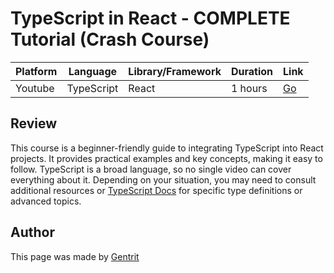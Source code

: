 
<GoBack path="/docs/frontend/lg-en" />

# TypeScript in React - COMPLETE Tutorial (Crash Course)

| Platform | Language   | Library/Framework | Duration | Link                                              |
| -------- | ---------- | ----------------- | -------- | ------------------------------------------------- |
| Youtube  | TypeScript | React             | 1 hours  | [Go](https://www.youtube.com/watch?v=TPACABQTHvM) |

## Review

This course is a beginner-friendly guide to integrating TypeScript into React projects. It provides practical examples and key concepts, making it easy to follow. TypeScript is a broad language, so no single video can cover everything about it. Depending on your situation, you may need to consult additional resources or [TypeScript Docs](https://www.typescriptlang.org/docs/) for specific type definitions or advanced topics.

<Callout
  type="note"
  message="If you are interested in the course, click the link in the table to go to the course page and learn more."
/>

## Author

This page was made by [Gentrit](https://github.com/Gentrit29)
